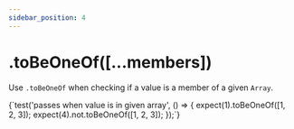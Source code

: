 ```yaml
---
sidebar_position: 4
---
```



# .toBeOneOf([...members])

Use `.toBeOneOf` when checking if a value is a member of a given `Array`.

<TestFile name="toBeOneOf">
  {`test('passes when value is in given array', () => {
  expect(1).toBeOneOf([1, 2, 3]);
  expect(4).not.toBeOneOf([1, 2, 3]);
});`}
</TestFile>
